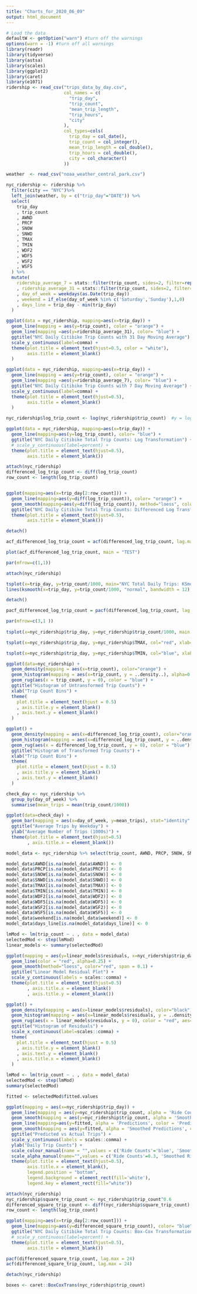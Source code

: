 ```yaml
---
title: "Charts_for_2020_06_09"
output: html_document
---
```


```r
# Load the data
defaultW <- getOption("warn") #turn off the warnings
options(warn = -1) #turn off all warnings
library(readr)
library(tidyverse)
library(astsa)
library(scales)
library(ggplot2)
library(caret)
library(e1071)
ridership <- read_csv("trips_data_by_day.csv", 
                      col_names = c(
                        "trip_day",
                        "trip_count",
                        "mean_trip_length",
                        "trip_hours",
                        "city"
                      ),
                      col_types=cols(
                        trip_day = col_date(),
                        trip_count = col_integer(),
                        mean_trip_length = col_double(),
                        trip_hours = col_double(),
                        city = col_character()
                      ))

weather  <- read_csv("noaa_weather_central_park.csv")
```

```r
nyc_ridership <- ridership %>% 
  filter(city == "NYC")%>%
  left_join(weather, by = c("trip_day"="DATE")) %>%
  select(
    trip_day
    , trip_count
    , AWND
    , PRCP
    , SNOW
    , SNWD
    , TMAX
    , TMIN
    , WDF2
    , WDF5
    , WSF2
    , WSF5
  ) %>%
  mutate(
    ridership_average_7 = stats::filter(trip_count, sides=2, filter=rep(1/7,7))
    , ridership_average_31 = stats::filter(trip_count, sides=2, filter=rep(1/31,31))
    , day_of_week = weekdays(as.Date(trip_day))
    , weekend = if_else(day_of_week %in% c('Saturday','Sunday'),1,0)
    , days_line = trip_day - min(trip_day)
  )
```

```r
ggplot(data = nyc_ridership, mapping=aes(x=trip_day)) +
  geom_line(mapping = aes(y=trip_count), color = "orange") +
  geom_line(mapping =aes(y=ridership_average_31), color= "blue") +
  ggtitle("NYC Daily Citibike Trip Counts with 31 Day Moving Average") +
  scale_y_continuous(label=comma) +
  theme(plot.title = element_text(hjust=0.5, color = "white"),
        axis.title = element_blank()
  )
```
```r
ggplot(data = nyc_ridership, mapping=aes(x=trip_day)) +
  geom_line(mapping = aes(y=trip_count), color = "orange") +
  geom_line(mapping =aes(y=ridership_average_7), color= "blue") +
  ggtitle("NYC Daily Citibike Trip Counts with 7 Day Moving Average") +
  scale_y_continuous(label=comma) +
  theme(plot.title = element_text(hjust=0.5),
        axis.title = element_blank()
  )
```


```r
nyc_ridership$log_trip_count <- log(nyc_ridership$trip_count)  #y = log transformation

ggplot(data = nyc_ridership, mapping=aes(x=trip_day)) +
  geom_line(mapping=aes(y=log_trip_count), color= "blue") +
  ggtitle("NYC Daily Citibike Total Trip Counts: Log Transformation") +
  # scale_y_continuous(label=percent) +
  theme(plot.title = element_text(hjust=0.5),
        axis.title = element_blank())
```

```r
attach(nyc_ridership)
differenced_log_trip_count <- diff(log_trip_count)
row_count <- length(log_trip_count)


ggplot(mapping=aes(x=trip_day[2:row_count])) +
  geom_line(mapping=aes(y=diff(log_trip_count)), color= "orange") +
  geom_smooth(mapping=aes(y=diff(log_trip_count)), method="loess", color="blue") +
  ggtitle("NYC Daily Citibike Total Trip Counts: Differenced Log Transformation") +
  theme(plot.title = element_text(hjust=0.5),
        axis.title = element_blank())

detach()
```


```r
acf_differenced_log_trip_count = acf(differenced_log_trip_count, lag.max = 36, plot = FALSE)

plot(acf_differenced_log_trip_count, main = "TEST")

par(mfrow=c(1,1))
```
```r
attach(nyc_ridership)

tsplot(x=trip_day, y=trip_count/1000, main="NYC Total Daily Trips: KSmooth Transformation", col="orange", lwd=2, ylab = "Number of Trips/1000")
lines(ksmooth(x=trip_day, y=trip_count/1000, "normal", bandwidth = 12), col="blue", lwd=2)

detach()
```

```r
pacf_differenced_log_trip_count = pacf(differenced_log_trip_count, lag.max = 36)
```

```r
par(mfrow=c(3,1 ))
    
tsplot(x=nyc_ridership$trip_day, y=nyc_ridership$trip_count/1000, main = "NYC Daily Ridership", xlab="", ylab = "Daily Ridership (1000s)")

tsplot(x=nyc_ridership$trip_day, y=nyc_ridership$TMAX, col="red", xlab="", ylab = "Degrees F", main = "Maximum Central Park Daily Temperature")

tsplot(x=nyc_ridership$trip_day, y=nyc_ridership$TMIN, col="blue", xlab="", ylab = "Degrees F", main = "Minimum Central Park Daily Temperature")
```

```r
ggplot(data=nyc_ridership) +
  geom_density(mapping = aes(x=trip_count), color="orange") +
  geom_histogram(mapping = aes(x=trip_count, y = ..density..), alpha=0.25, color = "blue", fill = "blue") +
  geom_rug(aes(x = trip_count, y = 0), color = "blue") +
  ggtitle("Histogram of Untransformed Trip Counts") +
  xlab("Trip Count Bins") +
  theme(
    plot.title = element_text(hjust = 0.5)
    , axis.title.y = element_blank()
    , axis.text.y = element_blank()
  )
```

```r
ggplot() +
  geom_density(mapping = aes(x=differenced_log_trip_count), color="orange") +
  geom_histogram(mapping = aes(x=differenced_log_trip_count, y = ..density..), alpha=0.25, color = "blue", fill = "blue") +
  geom_rug(aes(x = differenced_log_trip_count, y = 0), color = "blue") +
  ggtitle("Histogram of Transformed Trip Counts") +
  xlab("Trip Count Bins") +
  theme(
    plot.title = element_text(hjust = 0.5)
    , axis.title.y = element_blank()
    , axis.text.y = element_blank()
  )
```

```r
check_day <- nyc_ridership %>%
  group_by(day_of_week) %>%
  summarise(mean_trips = mean(trip_count/1000))

ggplot(data=check_day) +
  geom_bar(mapping = aes(x=day_of_week, y=mean_trips), stat="identity", color = "blue", fill="blue", alpha=0.5) +
  ggtitle("Average Trips by Weekday") +
  ylab("Average Number of Trips (1000s)") +
  theme(plot.title = element_text(hjust=0.5)
        , axis.title.x = element_blank())
```



```r
model_data <- nyc_ridership %>% select(trip_count, AWND, PRCP, SNOW, SNWD, TMAX, TMIN, WDF2, WDF5, WSF2, WSF5, weekend, days_line)

model_data$AWND[is.na(model_data$AWND)] <- 0
model_data$PRCP[is.na(model_data$PRCP)] <- 0
model_data$SNOW[is.na(model_data$SNOW)] <- 0
model_data$SNWD[is.na(model_data$SNWD)] <- 0
model_data$TMAX[is.na(model_data$TMAX)] <- 0
model_data$TMIN[is.na(model_data$TMIN)] <- 0
model_data$WDF2[is.na(model_data$WDF2)] <- 0
model_data$WDF5[is.na(model_data$WDF5)] <- 0
model_data$WSF2[is.na(model_data$WSF2)] <- 0
model_data$WSF5[is.na(model_data$WSF5)] <- 0
model_data$weekend[is.na(model_data$weekend)] <- 0
model_data$days_line[is.na(model_data$days_line)] <- 0
```

```r
lmMod <- lm(trip_count ~ . , data = model_data)
selectedMod <- step(lmMod)
linear_models <- summary(selectedMod)
```

```r
ggplot(mapping = aes(y=linear_models$residuals, x=nyc_ridership$trip_day)) +
  geom_line(color = "red", alpha=0.25) +
  geom_smooth(method="loess", color="red", span = 0.1) +
  ggtitle("Linear Model Residual Plot") +
  scale_y_continuous(labels = scales::comma) +
  theme(plot.title = element_text(hjust=0.5)
        , axis.title.x = element_blank()
        , axis.title.y = element_blank())
```

```r
ggplot() +
  geom_density(mapping = aes(x=linear_models$residuals), color="black") +
  geom_histogram(mapping = aes(x=linear_models$residuals, y = ..density..), alpha=0.25, color = "red", fill = "red") +
  geom_rug(aes(x = linear_models$residuals, y = 0), color = "red", aes=0.1) +
  ggtitle("Histogram of Residuals") +
  scale_x_continuous(label=scales::comma) +
  theme(
    plot.title = element_text(hjust = 0.5)
    , axis.title.y = element_blank()
    , axis.text.y = element_blank()
    , axis.title.x = element_blank()
  )
```

```r
lmMod <- lm(trip_count ~ . , data = model_data)
selectedMod <- step(lmMod)
summary(selectedMod)
```

```r
fitted <- selectedMod$fitted.values
```

```r
ggplot(mapping = aes(x=nyc_ridership$trip_day)) +
  geom_line(mapping = aes(y=nyc_ridership$trip_count, alpha = 'Ride Counts', color = 'Ride Counts')) +
  geom_smooth(mapping = aes(y=nyc_ridership$trip_count, alpha = 'Smoothed Ride Counts', color = 'Smoothed Ride Counts'), method="loess", span = 0.1) +
  geom_line(mapping=aes(y=fitted, alpha = 'Predictions', color = 'Predictions')) +
  geom_smooth(mapping = aes(y=fitted, alpha = 'Smoothed Predictions', color = 'Smoothed Predictions'), method="loess", span = 0.1) +
  ggtitle("Predicted vs Actual Trips") +
  scale_y_continuous(labels = scales::comma) +
  ylab("Daily Trip Counts") +
  scale_colour_manual(name = "",values = c('Ride Counts'='blue', 'Smoothed Ride Counts'='blue', 'Predictions' = 'red', 'Smoothed Predictions' = 'red')) +
  scale_alpha_manual(name="",values = c('Ride Counts'=0.3, 'Smoothed Ride Counts' = 1, 'Predictions' = 0.3, 'Smoothed Predictions' = 1)) +
  theme(plot.title = element_text(hjust=0.5),
        axis.title.x = element_blank(),
        legend.position = "bottom",
        legend.background = element_rect(fill='white'),
        legend.key = element_rect(fill="white"))
```


```r
attach(nyc_ridership)
nyc_ridership$square_trip_count <- nyc_ridership$trip_count^0.6
differenced_square_trip_count <- diff(nyc_ridership$square_trip_count)
row_count <- length(log_trip_count)

ggplot(mapping=aes(x=trip_day[2:row_count])) +
  geom_line(mapping=aes(y=differenced_square_trip_count), color= "blue") +
  ggtitle("NYC Daily Citibike Total Trip Counts: Box-Cox Transformation, ") +
  # scale_y_continuous(label=percent) +
  theme(plot.title = element_text(hjust=0.5),
        axis.title = element_blank())

pacf(differenced_square_trip_count, lag.max = 24)
acf(differenced_square_trip_count, lag.max = 24)

detach(nyc_ridership)
```
```r
boxes <- caret::BoxCoxTrans(nyc_ridership$trip_count)
```


